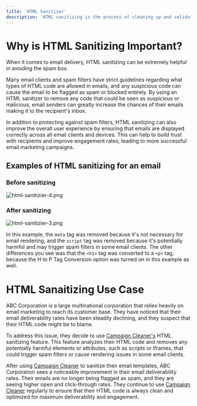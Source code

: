 ```yaml
---
title: 'HTML Sanitizer'
description: 'HTML sanitizing is the process of cleaning up and validating HTML code to remove any potentially malicious or harmful elements. This can help prevent security vulnerabilities and ensure that web content is safe for users to access.'
---
```


# Why is HTML Sanitizing Important?

When it comes to email delivery, HTML sanitizing can be extremely helpful in avoiding the spam box.

Many email clients and spam filters have strict guidelines regarding what types of HTML code are allowed in emails, and any suspicious code can cause the email to be flagged as spam or blocked entirely. By using an HTML sanitizer to remove any code that could be seen as suspicious or malicious, email senders can greatly increase the chances of their emails making it to the recipient's inbox.

In addition to protecting against spam filters, HTML sanitizing can also improve the overall user experience by ensuring that emails are displayed correctly across all email clients and devices. This can help to build trust with recipients and improve engagement rates, leading to more successful email marketing campaigns.

## Examples of HTML sanitizing for an email

### Before sanitizing
![html-sanitizier-4.png](/images/html-sanitizer-4.png)

### After sanitizing 
![html-sanitizier-3.png](/images/html-sanitizer-3.png)

In this example, the `meta` tag was removed because it's not necessary for email rendering, and the `script` tag was removed because it's potentially harmful and may trigger spam filters in some email clients. The other differences you see was that the `<h1>` tag was converted to a `<p>` tag, because the H to P Tag Conversion option was turned on in this example as well.

# HTML Sanaitizing Use Case

<Note> 
ABC Corporation is a large multinational corporation that relies heavily on email marketing to reach its customer base. They have noticed that their email deliverability rates have been steadily declining, and they suspect that their HTML code might be to blame.

To address this issue, they decide to use [Campaign Cleaner's](https://campaigncleaner.com/) HTML sanitizing feature. This feature analyzes their HTML code and removes any potentially harmful elements or attributes, such as scripts or iframes, that could trigger spam filters or cause rendering issues in some email clients.
 
After using [Campaign Cleaner](https://campaigncleaner.com/) to sanitize their email templates, ABC Corporation sees a noticeable improvement in their email deliverability rates. Their emails are no longer being flagged as spam, and they are seeing higher open and click-through rates. They continue to use [Campaign Cleaner](https://campaigncleaner.com/) regularly to ensure that their HTML code is always clean and optimized for maximum deliverability and engagement.
</Note>

